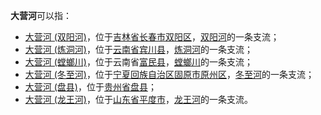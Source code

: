 '''大营河'''可以指：
*[[大营河_(双阳河)|大营河 (双阳河)]]，位于[[吉林省|吉林省]][[长春市|长春市]][[双阳区|双阳区]]，[[双阳河|双阳河]]的一条支流；
*[[大营河_(炼洞河)|大营河 (炼洞河)]]，位于[[云南省|云南省]][[宾川县|宾川县]]，[[炼洞河|炼洞河]]的一条支流；
*[[大营河_(螳螂川)|大营河 (螳螂川)]]，位于云南省[[富民县|富民县]]，[[螳螂川|螳螂川]]的一条支流；
*[[大营河_(冬至河)|大营河 (冬至河)]]，位于[[宁夏回族自治区|宁夏回族自治区]][[固原市|固原市]][[原州区|原州区]]，[[冬至河|冬至河]]的一条支流；
*[[大营河_(盘县)|大营河 (盘县)]]，位于[[贵州省|贵州省]][[盘县|盘县]]；
*[[大营河_(龙王河)|大营河 (龙王河)]]，位于[[山东省|山东省]][[平度市|平度市]]，[[龙王河_(北胶莱河)|龙王河]]的一条支流。
{{disambig|D|Cat=三字中国地名消歧义}}